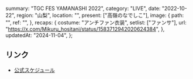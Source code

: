   summary: "TGC FES YAMANASHI 2022",
  category: "LIVE",
  date: "2022-10-22",
  region: "山梨",
  location: "",
  present: ["高嶺のなでしこ"],
  image: {
    path: "",
    ref: "",
  },
  recaps: {
    costume: "アンチファン衣装",
    setlist: ["ファンサ"],
    url: "https://x.com/Mikuru_hositani/status/1583712942020624384",
  },
  updatedAt: "2024-11-04",
};

## リンク

- [公式スケジュール](https://takanenonadeshiko.jp/?p=468)

